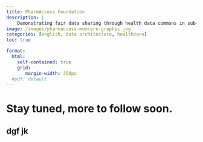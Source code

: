 ```yaml
---
title: PharmAccess Foundation
description: |
    Demonstrating fair data sharing through health data commons in sub-Saharan Africa as a catalyst for realising universal health care.
image: /images/pharmaccess-momcare-graphic.jpg
categories: [english, data architecture, healthcare]
toc: true

format:
  html:
    self-contained: true
    grid:
       margin-width: 350px
  #pdf: default
---
```


# Stay tuned, more to follow soon.

## dgf jk
